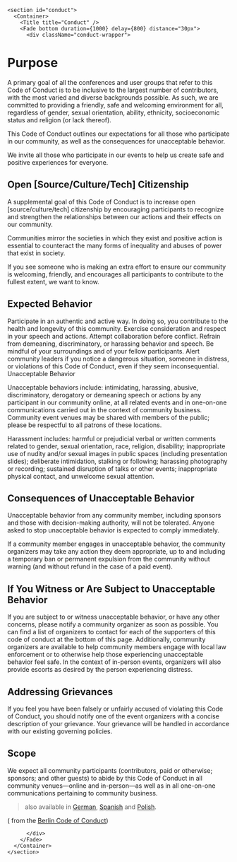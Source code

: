 

    <section id="conduct">
      <Container>
        <Title title="Conduct" />
        <Fade bottom duration={1000} delay={800} distance="30px">
          <div className="conduct-wrapper">
# Purpose

A primary goal of all the conferences and user groups that refer to this Code of Conduct is to be inclusive to the largest number of contributors, with the most varied and diverse backgrounds possible. As such, we are committed to providing a friendly, safe and welcoming environment for all, regardless of gender, sexual orientation, ability, ethnicity, socioeconomic status and religion (or lack thereof).

This Code of Conduct outlines our expectations for all those who participate in our community, as well as the consequences for unacceptable behavior.

We invite all those who participate in our events to help us create safe and positive experiences for everyone.

## Open [Source/Culture/Tech] Citizenship

A supplemental goal of this Code of Conduct is to increase open [source/culture/tech] citizenship by encouraging participants to recognize and strengthen the relationships between our actions and their effects on our community.

Communities mirror the societies in which they exist and positive action is essential to counteract the many forms of inequality and abuses of power that exist in society.

If you see someone who is making an extra effort to ensure our community is welcoming, friendly, and encourages all participants to contribute to the fullest extent, we want to know.

## Expected Behavior

Participate in an authentic and active way. In doing so, you contribute to the health and longevity of this community.
Exercise consideration and respect in your speech and actions.
Attempt collaboration before conflict.
Refrain from demeaning, discriminatory, or harassing behavior and speech.
Be mindful of your surroundings and of your fellow participants. Alert community leaders if you notice a dangerous situation, someone in distress, or violations of this Code of Conduct, even if they seem inconsequential.
Unacceptable Behavior

Unacceptable behaviors include: intimidating, harassing, abusive, discriminatory, derogatory or demeaning speech or actions by any participant in our community online, at all related events and in one-on-one communications carried out in the context of community business. Community event venues may be shared with members of the public; please be respectful to all patrons of these locations.

Harassment includes: harmful or prejudicial verbal or written comments related to gender, sexual orientation, race, religion, disability; inappropriate use of nudity and/or sexual images in public spaces (including presentation slides); deliberate intimidation, stalking or following; harassing photography or recording; sustained disruption of talks or other events; inappropriate physical contact, and unwelcome sexual attention.

## Consequences of Unacceptable Behavior

Unacceptable behavior from any community member, including sponsors and those with decision-making authority, will not be tolerated. Anyone asked to stop unacceptable behavior is expected to comply immediately.

If a community member engages in unacceptable behavior, the community organizers may take any action they deem appropriate, up to and including a temporary ban or permanent expulsion from the community without warning (and without refund in the case of a paid event).

## If You Witness or Are Subject to Unacceptable Behavior

If you are subject to or witness unacceptable behavior, or have any other concerns, please notify a community organizer as soon as possible. You can find a list of organizers to contact for each of the supporters of this code of conduct at the bottom of this page. Additionally, community organizers are available to help community members engage with local law enforcement or to otherwise help those experiencing unacceptable behavior feel safe. In the context of in-person events, organizers will also provide escorts as desired by the person experiencing distress.

## Addressing Grievances

If you feel you have been falsely or unfairly accused of violating this Code of Conduct, you should notify one of the event organizers with a concise description of your grievance. Your grievance will be handled in accordance with our existing governing policies.

## Scope

We expect all community participants (contributors, paid or otherwise; sponsors; and other guests) to abide by this Code of Conduct in all community venues—online and in-person—as well as in all one-on-one communications pertaining to community business.

> also available in [German](http://rubyberlin.github.io/code-of-conduct/de/), [Spanish](http://rubyberlin.github.io/code-of-conduct/es/) and [Polish](http://rubyberlin.github.io/code-of-conduct/pl/).

( from the [Berlin Code of Conduct](https://rubyberlin.github.io/code-of-conduct/))

          </div>
        </Fade>
      </Container>
    </section>

